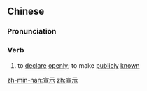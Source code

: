 ==Chinese==
{{zh-forms}}

===Pronunciation===
{{zh-pron
|m=xuānshì
|c=syun1 si6
|mn=soan-sī
|cat=v
}}

===Verb===
{{zh-verb}}

# to [[declare]] [[openly]]; to make [[publicly]] [[known]]

[[zh-min-nan:宣示]]
[[zh:宣示]]